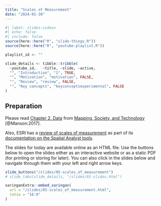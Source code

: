 ```yaml
---
title: "Scales of Measurement"
date: "2024-01-30"
---
```


```r
#| label: slides-videos
#| echo: false
#| include: false
source(here::here("R", "slide-things.R"))
source(here::here("R", "youtube-playlist.R"))

playlist_id <- ""

slide_details <- tibble::tribble(
  ~youtube_id,   ~title, ~slide, ~active,
  "", "Introduction", "1", TRUE,
  "", "Motivation", "motivation", FALSE,
  "", "Review", "review", FALSE,
  "", "Key concepts", "keyconceptsexperimental", FALSE
)
```

## Preparation
Please read [Chapter 2. Data](https://open.lib.umn.edu/mapping/chapter/2-data/){target="_blank"} from [Mapping, Society, and Technology](https://open.lib.umn.edu/mapping/){target="_blank"} [@Manson:2017].

Also, ESRI has a [review of scales of measurement](https://pro.arcgis.com/en/pro-app/latest/help/analysis/spatial-analyst/performing-analysis/values-and-what-they-represent.htm){target="_blank"} as part of its [documentation on the Spatial Analyst tools](https://pro.arcgis.com/en/pro-app/latest/help/analysis/spatial-analyst/basics/what-is-the-spatial-analyst-extension.htm){target="_blank"}.

<!-- ## Content -->

<!-- - Spheroids, Ellipsoids, and Geoids (Oh My!) -->
<!-- - Projecting Earth -->
<!-- - Scale -->
<!-- - Geodatabases (and friends!) -->

<!-- ## Slides -->

The slides for today are available online as an HTML file. Use the buttons below to open the slides either as an interactive website or as a static PDF (for printing or storing for later). You can also click in the slides below and navigate through them with your left and right arrow keys.

```r
slide_buttons("/slides/05-scales_of_measurement")
# slide_tabs(slide_details, "/slides/01-slides.html")
```

```r
xaringanExtra::embed_xaringan(
  url = "/slides/05-scales_of_measurement.html",
  ratio = "16:9"
)
```

<!-- :::{.callout-tip} -->
<!-- **Fun fact**: If you type <kbd>?</kbd> (or <kbd>shift</kbd> + <kbd>/</kbd>) while going through the slides, you can see a list of slide-specific commands. -->
<!-- ::: -->
